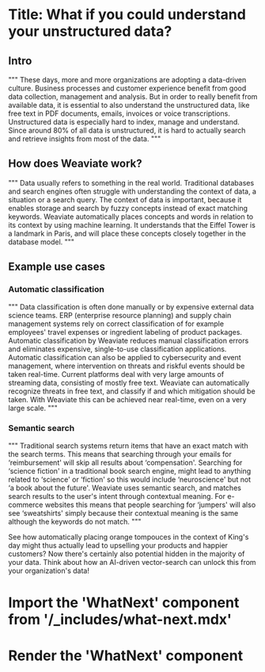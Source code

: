 # Title: What if you could understand your unstructured data?

## Intro
"""
These days, more and more organizations are adopting a data-driven culture. Business
processes and customer experience benefit from good data collection, management and
analysis. But in order to really benefit from available data, it is essential to also
understand the unstructured data, like free text in PDF documents, emails, invoices or
voice transcriptions. Unstructured data is especially hard to index, manage and
understand. Since around 80% of all data is unstructured, it is hard to actually search
and retrieve insights from most of the data.
"""

## How does Weaviate work?
"""
Data usually refers to something in the real world. Traditional databases and search
engines often struggle with understanding the context of data, a situation or a search
query. The context of data is important, because it enables storage and search by
fuzzy concepts instead of exact matching keywords. Weaviate automatically places
concepts and words in relation to its context by using machine learning. It understands
that the Eiffel Tower is a landmark in Paris, and will place these concepts closely
together in the database model.
"""

## Example use cases
### Automatic classification
"""
Data classification is often done manually or by expensive external data science teams.
ERP (enterprise resource planning) and supply chain management systems rely on
correct classification of for example employees' travel expenses or ingredient
labeling of product packages. Automatic classification by Weaviate reduces manual
classification errors and eliminates expensive, single-to-use classification
applications. Automatic classification can also be applied to cybersecurity and event
management, where intervention on threats and riskful events should be taken
real-time. Current platforms deal with very large amounts of streaming data,
consisting of mostly free text. Weaviate can automatically recognize threats in free
text, and classify if and which mitigation should be taken. With Weaviate this can be
achieved near real-time, even on a very large scale.
"""

### Semantic search
"""
Traditional search systems return items that have an exact match with the search
terms. This means that searching through your emails for ‘reimbursement' will skip all
results about ‘compensation'. Searching for ‘science fiction' in a traditional book
search engine, might lead to anything related to ‘science' or ‘fiction' so this would
include ‘neuroscience' but not ‘a book about the future'. Weaviate uses semantic
search, and matches search results to the user's intent through contextual meaning.
For e-commerce websites this means that people searching for ‘jumpers' will also see
‘sweatshirts' simply because their contextual meaning is the same although the
keywords do not match.
"""

See how automatically placing orange tompouces in the context of King's day might
thus actually lead to upselling your products and happier customers? Now there's
certainly also potential hidden in the majority of your data. Think about how an
AI-driven vector-search can unlock this from your organization's data!


# Import the 'WhatNext' component from '/_includes/what-next.mdx'

# Render the 'WhatNext' component
<WhatNext />

